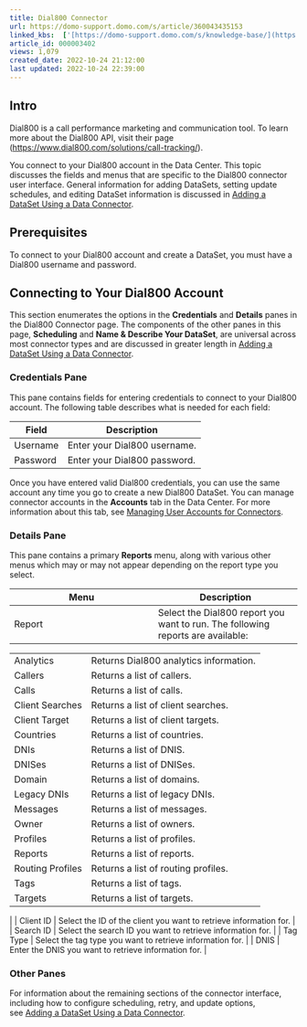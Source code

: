 ```yaml
---
title: Dial800 Connector
url: https://domo-support.domo.com/s/article/360043435153
linked_kbs:  ['[https://domo-support.domo.com/s/knowledge-base/](https://domo-support.domo.com/s/knowledge-base/)', '[https://domo-support.domo.com/s/](https://domo-support.domo.com/s/)', '[https://domo-support.domo.com/s/topic/0TO5w000000ZammGAC](https://domo-support.domo.com/s/topic/0TO5w000000ZammGAC)', '[https://domo-support.domo.com/s/topic/0TO5w000000ZanLGAS](https://domo-support.domo.com/s/topic/0TO5w000000ZanLGAS)', '[https://domo-support.domo.com/s/topic/0TO5w000000ZaoQGAS](https://domo-support.domo.com/s/topic/0TO5w000000ZaoQGAS)', '[https://domo-support.domo.com/s/article/360042926274](https://domo-support.domo.com/s/article/360042926274)', '[https://domo-support.domo.com/s/article/360042926054](https://domo-support.domo.com/s/article/360042926054)', '[https://domo-support.domo.com/s/article/360043435153](https://domo-support.domo.com/s/article/360043435153)', '[https://domo-support.domo.com/s/topic/0TO5w000000ZaoQGAS/api-connectors](https://domo-support.domo.com/s/topic/0TO5w000000ZaoQGAS/api-connectors)', '[https://domo-support.domo.com/s/article/360043429933](https://domo-support.domo.com/s/article/360043429933)', '[https://domo-support.domo.com/s/article/360043429953](https://domo-support.domo.com/s/article/360043429953)', '[https://domo-support.domo.com/s/article/360042925494](https://domo-support.domo.com/s/article/360042925494)', '[https://domo-support.domo.com/s/article/360043429913](https://domo-support.domo.com/s/article/360043429913)', '[https://domo-support.domo.com/s/article/4408174643607](https://domo-support.domo.com/s/article/4408174643607)', '[https://domo-support.domo.com/s/login/](https://domo-support.domo.com/s/login/)']
article_id: 000003402
views: 1,079
created_date: 2022-10-24 21:12:00
last updated: 2022-10-24 22:39:00
---
```




Intro
-----


Dial800 is a call performance marketing and communication tool. To learn more about the Dial800 API, visit their page ([https://www.dial800.com/solutions/call-tracking/](https://www.dial800.com/solutions/call-tracking/ "https://www.dial800.com/solutions/call-tracking/")).


You connect to your Dial800 account in the Data Center. This topic discusses the fields and menus that are specific to the Dial800 connector user interface. General information for adding DataSets, setting update schedules, and editing DataSet information is discussed in [Adding a DataSet Using a Data Connector](/s/article/360042926274).


Prerequisites
-------------


To connect to your Dial800 account and create a DataSet, you must have a Dial800 username and password.


Connecting to Your Dial800 Account
----------------------------------


This section enumerates the options in the **Credentials** and **Details** panes in the Dial800 Connector page. The components of the other panes in this page, **Scheduling** and **Name & Describe Your DataSet**, are universal across most connector types and are discussed in greater length in [Adding a DataSet Using a Data Connector](/s/article/360042926274 "Adding a DataSet Using a Data Connector").


### Credentials Pane


This pane contains fields for entering credentials to connect to your Dial800 account. The following table describes what is needed for each field:  




| Field | Description |
| --- | --- |
| Username | Enter your Dial800 username. |
| Password | Enter your Dial800 password. |


Once you have entered valid Dial800 credentials, you can use the same account any time you go to create a new Dial800 DataSet. You can manage connector accounts in the **Accounts** tab in the Data Center. For more information about this tab, see [Managing User Accounts for Connectors](/s/article/360042926054 "Managing User Accounts for Connectors").


### Details Pane


This pane contains a primary **Reports** menu, along with various other menus which may or may not appear depending on the report type you select.




| Menu | Description |
| --- | --- |
| Report | Select the Dial800 report you want to run. The following reports are available:

|  |  |
| --- | --- |
| Analytics | Returns Dial800 analytics information. |
| Callers | Returns a list of callers. |
| Calls | Returns a list of calls. |
| Client Searches | Returns a list of client searches. |
| Client Target | Returns a list of client targets. |
| Countries | Returns a list of countries. |
| DNIs | Returns a list of DNIS. |
| DNISes | Returns a list of DNISes. |
| Domain | Returns a list of domains. |
| Legacy DNIs | Returns a list of legacy DNIs. |
| Messages | Returns a list of messages. |
| Owner | Returns a list of owners. |
| Profiles | Returns a list of profiles. |
| Reports | Returns a list of reports. |
| Routing Profiles | Returns a list of routing profiles. |
| Tags | Returns a list of tags. |
| Targets | Returns a list of targets. |

 |
| Client ID | Select the ID of the client you want to retrieve information for. |
| Search ID | Select the search ID you want to retrieve information for. |
| Tag Type | Select the tag type you want to retrieve information for. |
| DNIS | Enter the DNIS you want to retrieve information for. |


### Other Panes


For information about the remaining sections of the connector interface, including how to configure scheduling, retry, and update options, see [Adding a DataSet Using a Data Connector](/s/article/360042926274).

